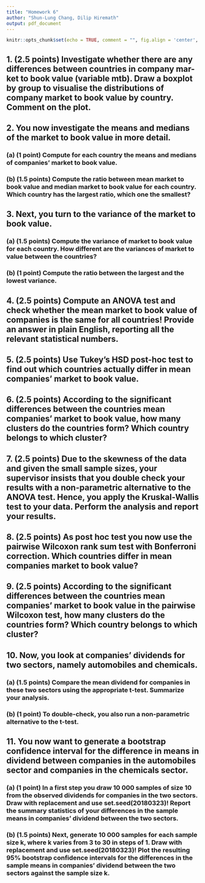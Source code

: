 ```yaml
---
title: "Homework 6"
author: "Shun-Lung Chang, Dilip Hiremath"
output: pdf_document
---
```


```r
knitr::opts_chunk$set(echo = TRUE, comment = "", fig.align = 'center', fig.height = 3, fig.width = 6, message = FALSE, warning = FALSE)
```

## 1. (2.5 points) Investigate whether there are any differences between countries in company mar- ket to book value (variable mtb). Draw a boxplot by group to visualise the distributions of company market to book value by country. Comment on the plot.

## 2. You now investigate the means and medians of the market to book value in more detail.

### (a) (1 point) Compute for each country the means and medians of companies’ market to book value.

### (b) (1.5 points) Compute the ratio between mean market to book value and median market to book value for each country. Which country has the largest ratio, which one the smallest?

## 3. Next, you turn to the variance of the market to book value.

### (a) (1.5 points) Compute the variance of market to book value for each country. How different are the variances of market to value between the countries?

### (b) (1 point) Compute the ratio between the largest and the lowest variance.

## 4. (2.5 points) Compute an ANOVA test and check whether the mean market to book value of companies is the same for all countries! Provide an answer in plain English, reporting all the relevant statistical numbers.

## 5. (2.5 points) Use Tukey’s HSD post-hoc test to find out which countries actually differ in mean companies’ market to book value.

## 6. (2.5 points) According to the significant differences between the countries mean companies’ market to book value, how many clusters do the countries form? Which country belongs to which cluster?

## 7. (2.5 points) Due to the skewness of the data and given the small sample sizes, your supervisor insists that you double check your results with a non-parametric alternative to the ANOVA test. Hence, you apply the Kruskal-Wallis test to your data. Perform the analysis and report your results.

## 8. (2.5 points) As post hoc test you now use the pairwise Wilcoxon rank sum test with Bonferroni correction. Which countries differ in mean companies market to book value?

## 9. (2.5 points) According to the significant differences between the countries mean companies’ market to book value in the pairwise Wilcoxon test, how many clusters do the countries form? Which country belongs to which cluster?

## 10. Now, you look at companies’ dividends for two sectors, namely automobiles and chemicals.

### (a) (1.5 points) Compare the mean dividend for companies in these two sectors using the appropriate t-test. Summarize your analysis.

### (b) (1 point) To double-check, you also run a non-parametric alternative to the t-test.

## 11. You now want to generate a bootstrap confidence interval for the difference in means in dividend between companies in the automobiles sector and companies in the chemicals sector.

### (a) (1 point) In a first step you draw 10 000 samples of size 10 from the observed dividends for companies in the two sectors. Draw with replacement and use set.seed(20180323)! Report the summary statistics of your differences in the sample means in companies’ dividend between the two sectors.

### (b) (1.5 points) Next, generate 10 000 samples for each sample size k, where k varies from 3 to 30 in steps of 1. Draw with replacement and use set.seed(20180323)! Plot the resulting 95% bootstrap confidence intervals for the differences in the sample means in companies’ dividend between the two sectors against the sample size k.